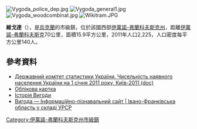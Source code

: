 {{No footnotes|time=2015-09-16T15:14:00+00:00}}
[[Image:Vygoda_police_dep.jpg|right]]
[[Image:Vygoda_general1.jpg|right]]
[[Image:Vygoda_woodcombinat.jpg|right]]
[[Image:Wikitram.JPG|right]]

{{coord|48|55|42|N|23|55|6|E|scale:30000|display=title}}

'''維戈達'''（{{lang-uk|Вигода}}），是[[烏克蘭|烏克蘭]]的市級鎮，位於該國西部[[伊萬諾-弗蘭科夫斯克州|伊萬諾-弗蘭科夫斯克州]]，距離[[伊萬諾-弗蘭科夫斯克|伊萬諾-弗蘭科夫斯克]]70公里，面積15.9平方公里，2011年人口2,225，人口密度每平方公里140人。

==參考資料==
*[https://web.archive.org/web/20121010205321/http://stat6.stat.lviv.ua/PXWEB2007/ukr/publ/2011/chnas.zip Державний комітет статистики України. Чисельність наявного населення України на 1 січня 2011 року, Київ-2011 (doc)]
*[http://gska2.rada.gov.ua/pls/z7502/A005?rdat1=13.12.2009&rf7571=13499 Облікова картка]{{dead link|date=2018年4月 |bot=InternetArchiveBot |fix-attempted=yes }}
*[https://web.archive.org/web/20150521023345/http://vygodalis.com/?m0prm=28 Історія Вигоди]
* [http://imsu-ivano-frankivsk.com/mista-i-sela-ivano-frankivskoi-oblasti/dolinskij-rajon/vigoda.html Вигода —  Інформаційно-пізнавальний сайт | Івано-Франківська область у складі УРСР] {{Wayback|url=http://imsu-ivano-frankivsk.com/mista-i-sela-ivano-frankivskoi-oblasti/dolinskij-rajon/vigoda.html |date=20160107024315 }}

{{DEFAULTSORT:Вигода}}
[[Category:伊萬諾-弗蘭科夫斯克州市級鎮|Category:伊萬諾-弗蘭科夫斯克州市級鎮]]


{{IvanoFrankivsk-geo-stub}}